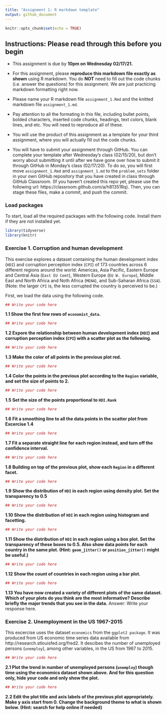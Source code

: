 ```yaml
---
title: "Assignment 1: R markdown template"
output: github_document
---
```


```r
knitr::opts_chunk$set(echo = TRUE)
```



## Instructions: Please read through this before you begin

* This assignment is due by **10pm on Wednesday 02/17/21.**

* For this assignment, please **reproduce this markdown file exactly as shown** using R markdown. You do **NOT** need to fill out the code chunks (i.e. answer the questions) for this assignment. We are just practicing markdown formatting right now.

* Please name your R markdown file `assignment_1.Rmd` and the knitted markdown file `assignment_1.md`.

* Pay attention to all the formating in this file, including bullet points, bolded characters, inserted code chunks, headings, text colors, blank lines, and etc. You will need to reproduce all of these.

* You will use the product of this assignment as a template for your third assignment, where you will actually fill out the code chunks.

* You will have to submit your assignment through GitHub. You can complete your template after Wednesday's class (02/15/20), but don't worry about submitting it until after we have gone over how to submit it through GitHub in Monday's class (02/17/20). To do so, you will first move `assignment_1.Rmd` and `assignment_1.md` to the `problem_sets` folder in your own GitHub repository that you have created in class through GitHub Classroom. (If you haven't created this repo yet, please use the following url: https://classroom.github.com/a/h81351Rq). Then, you can stage these files, make a commit, and push the commit.

### **Load packages**
To start, load all the required packages with the following code. Install them if they are not installed yet.

```r
library(tidyverse)
library(knitr)
```

### **Exercise 1. Corruption and human development**
This exercise explores a dataset containing the human development index (`HDI`) and corruption perception index (`CPI`) of 173 countries across 6 different regions around the world: Americas, Asia Pacific, Eastern Europe and Central Asia (`East EU Cemt`), Western Europe (`EU W. Europe`), Middle East and North Africa and Noth Africa (`MENA`), and Sub-Saharan Africa (`SSA`). (Note: the larger `CPI` is, the less corrupted the country is perceived to be.)


First, we load the data using the following code.
```r
## Write your code here
```
**1.1 Show the first few rows of `economist_data`.**
```r
## Write your code here
```
**1.2 Expore the relationship between human development index (`HDI`) and corruption perception index (`CPI`) with a scatter plot as the following.**
```r
## Write your code here
```
**1.3 Make the color of all points in the previous plot red.**
```r
## Write your code here
```
**1.4 Color the points in the previous plot according to the `Region` variable, and set the size of points to 2.**
```r
## Write your code here
```
**1.5 Set the size of the points proportional to `HDI.Rank`**
```r
## Write your code here
```
**1.6 Fit a smoothing line to all the data points in the scatter plot from Excercise 1.4**
```r
## Write your code here
```
**1.7 Fit a separate straight line for each region instead, and turn off the confidence interval.**
```r
## Write your code here
```
**1.8 Building on top of the previous plot, show each `Region` in a different facet.**
```r
## Write your code here
```
**1.9 Show the distribution of `HDI` in each region using density plot. Set the transparency to 0.5**
```r
## Write your code here
```
**1.10 Show the distribution of `HDI` in each region using histogram and facetting.**
```r
## Write your code here
```
**1.11 Show the distribution of `HDI` in each region using a box plot. Set the transparency of these boxes to 0.5. Also show data points for each country in the same plot. (Hint: `geom_jitter()` or `position_jitter()` might be useful.)**
```r
## Write your code here
```
**1.12 Show the count of countries in each region using a bar plot.**
```r
## Write your code here
```
**1.13 You have now created a variety of different plots of the same dataset. Which of your plots do you think are the most informative? Describe briefly the major trends that you see in the data.**
Answer: Write your response here.

### **Exercise 2. Unemployment in the US 1967-2015**
This excercise uses the dataset `economics` from the `ggplot2 package`. It was produced from US economic time series data available from http://research.stlouisfed.org/fred2. It descibes the number of unemployed persons (`unemploy`), among other variables, in the US from 1967 to 2015.
```r
## Write your code here
```
**2.1 Plot the trend in number of unemployed persons (`unemploy`) though time using the economics dataset shown above. And for this question only, hide your code and only show the plot.**
```r
## Write your code here
```
**2.2 Edit the plot title and axis labels of the previous plot appropriately. Make y axis start from 0. Change the background theme to what is shown below. (Hint: search for help online if needed)**

